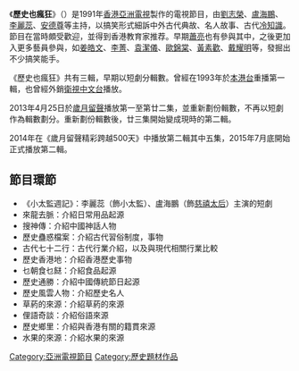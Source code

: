 《'''歷史也瘋狂'''》（{{lang-en|'''History Must Be Crazy'''}}）是1991年[[香港|香港]][[亞洲電視|亞洲電視]]製作的電視節目，由[[劉志榮|劉志榮]]、[[盧海鵬|盧海鵬]]、[[李麗蕊|李麗蕊]]、[[安德尊|安德尊]]等主持，以搞笑形式細訴中外古代典故、名人故事、古代[[冷知識|冷知識]]。節目在當時頗受歡迎，並得到香港教育家推荐。早期[[蕭亮|蕭亮]]也有參與其中，之後更加入更多藝員參與，如[[姜皓文|姜皓文]]、[[李菁|李菁]]、[[袁潔儀|袁潔儀]]、[[歐錦棠|歐錦棠]]、[[黃素歡|黃素歡]]、[[戴耀明|戴耀明]]等，發掘出不少搞笑能手。

《歷史也瘋狂》共有三輯，早期以短劇分輯數。曾經在1993年於[[本港台|本港台]]重播第一輯，也曾經外銷[[衛視中文台|衛視中文台]]播放。

2013年4月25日於[[歲月留聲|歲月留聲]]播放第一至第廿二集，並重新劃份輯數，不再以短劇作為輯數劃分。重新劃份輯數後，廿三集開始變成現時的第二輯。

2014年在《歲月留聲精彩跨越500天》中播放第二輯其中五集，2015年7月底開始正式播放第二輯。

==節目環節==
*《小太監週記》：李麗蕊（飾小太監）、盧海鵬（飾[[慈禧太后|慈禧太后]]）主演的短劇
*來龍去脈：介紹日常用品起源
*搜神傳：介紹中國神話人物
*歷史蠱惑檔案：介紹古代習俗制度，事物
*古代七十二行：古代行業介紹，以及與現代相關行業比較
*歷史香港地：介紹香港歷史事物
*乜朝食乜餸：介紹食品起源
*歷史通勝：介紹中國傳統節日起源
*歷史風雲人物：介紹歷史名人
*草葯的來源：介紹草葯的來源
*俚語奇談：介紹俗語來源
*歷史鄉里：介紹與香港有關的籍貫來源
*水果的來源：介紹水果的來源

[[Category:亞洲電視節目|Category:亞洲電視節目]]
[[Category:歷史題材作品|Category:歷史題材作品]]